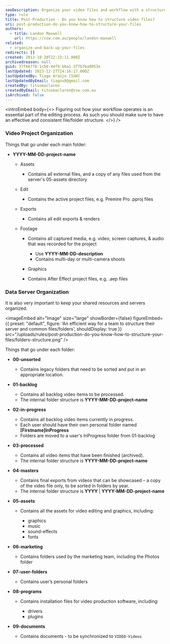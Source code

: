 ```yaml
---
seoDescription: Organize your video files and workflow with a structured approach to streamline editing and collaboration.
type: rule
title: Post-Production - Do you know how to structure video files?
uri: post-production-do-you-know-how-to-structure-your-files
authors:
  - title: Landon Maxwell
    url: https://ssw.com.au/people/landon-maxwell
related:
  - organize-and-back-up-your-files
redirects: []
created: 2013-10-20T22:23:11.000Z
archivedreason: null
guid: 37f667f0-1cb0-44f9-b6a1-3f7b76a8953e
lastUpdated: 2023-12-27T14:16:17.000Z
lastUpdatedBy: Tiago Araújo [SSW]
lastUpdatedByEmail: tiagov8@gmail.com
createdBy: titusmaclaren
createdByEmail: titusmaclaren@ssw.com.au
isArchived: false
---
```


<introEmbed
  body={<>
Figuring out how your workflow operates is an essential part of the editing process. As such you should make sure to have an effective and consistent file/folder structure.
  </>}
/>
### Video Project Organization

Things that go under each main folder:

- **YYYY-MM-DD-project-name**

  - Assets

    - Contains all external files, and a copy of any files used from the server's 05-assets directory

  - Edit

    - Contains the active project files, e.g. Premire Pro .pproj files

  - Exports

    - Contains all edit exports & renders

  - Footage

    - Contains all captured media, e.g. video, screen captures, & audio that was recorded for the project

      - Use **YYYY-MM-DD-description**
      - Contains multi-day or multi-camera shoots

    - Graphics
    - Contains After Effect project files, e.g. .aep files

### Data Server Organization

It is also very important to keep your shared resources and servers organized.


<imageEmbed
  alt="Image"
  size="large"
  showBorder={false}
  figureEmbed={{
    preset: "default",
    figure: 'An efficient way for a team to structure their server and common files/folders',
    shouldDisplay: true
  }}
  src="/uploads/rules/post-production-do-you-know-how-to-structure-your-files/folders-structure.png"
/>

Things that go under each folder:

- **00-unsorted**

  - Contains legacy folders that need to be sorted and put in an appropriate location.

- **01-backlog**

  - Contains all backlog video items to be processed.
  - The internal folder structure is **YYYY-MM-DD-project-name**

- **02-in-progress**

  - Contains all backlog video items currently in progress.
  - Each user should have their own personal folder named **\[Firstname]InProgress**
  - Folders are moved to a user's InProgress folder from 01-backlog

- **03-processed**

  - Contains all video items that have been finished (archived).
  - The internal folder structure is **YYYY-MM-DD-project-name**

- **04-masters**

  - Contains final exports from videos that can be showcased – a copy of the video file only, to be sorted in folders by year.
  - The internal folder structure is **YYYY** | **YYYY-MM-DD-project-name**

- **05-assets**

  - Contains all the assets for video editing and graphics, including:

    - graphics
    - music
    - sound-effects
    - fonts

- **06-marketing**

  - Contains folders used by the marketing team, including the Photos folder

- **07-user-folders**

  - Contains user’s personal folders

- **08-programs**

  - Contains installation files for video production software, including:

    - drivers
    - plugins

- **09-documents**

  - Contains documents - to be synchronized to `VIDEO-Videos`
